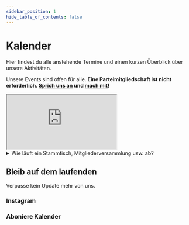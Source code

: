 ```yaml
---
sidebar_position: 1
hide_table_of_contents: false
---
```


# Kalender

Hier findest du alle anstehende Termine und einen kurzen Überblick über unsere Aktivitäten.

Unsere Events sind offen für alle. **Eine Parteimitgliedschaft ist nicht erforderlich. [Sprich uns an](mailto:Johannes.Rupieper@mac.com) und [mach mit](/mach-mit)!** 

<iframe 
  id="calendar-view"
  src='https://outlook.live.com/owa/calendar/00000000-0000-0000-0000-000000000000/ca3f2350-3f02-47f9-90b0-0b5c8b0b9acb/cid-15939253758E7200/index.html' ></iframe>

<details>
  <summary>Wie läuft ein Stammtisch, Mitgliederversammlung usw. ab?</summary>
  <div>


### Mitgliederversammlung

### Stammtisch

  </div>
</details>

## Bleib auf dem laufenden

Verpasse kein Update mehr von uns. 

### Instagram

### Aboniere Kalender


